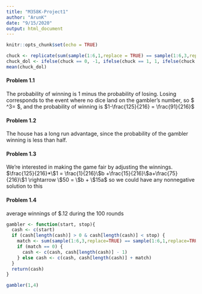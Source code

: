 ```yaml
---
title: "M358K-Project1"
author: "ArunK"
date: "9/15/2020"
output: html_document
---
```


```r
knitr::opts_chunk$set(echo = TRUE)
```

```r
chuck <- replicate(sum(sample(1:6,1,replace = TRUE) == sample(1:6,3,replace = TRUE)), n =100)
chuck_dol <- ifelse(chuck == 0, -1, ifelse(chuck == 1, 1, ifelse(chuck == 2,2,ifelse(chuck==3,3,0))))
mean(chuck_dol)
```
#### Problem 1.1 
The probability of winning is 1 minus the probability of losing. Losing corresponds to the event where no dice land on the gambler's number, so $ \frac{5}{6}^3= \frac{125}{216}$, and the probability of winning is $1-\frac{125}{216} = \frac{91}{216}$

#### Problem 1.2 
The house has a long run advantage, since the probability of the gambler winning is less than half.

#### Problem 1.3 
We're interested in making the game fair by adjusting the winnings.
$\frac{125}{216}*\$1 = \frac{1}{216}\$b +\frac{15}{216}\$a+\frac{75}{216}\$1 \rightarrow \$50 = \$b + \$15a$
so we could have any nonnegative solution to this 

#### Problem 1.4
average winnings of $.12 during the 100 rounds

```r
gambler <- function(start, stop){
  cash <- c(start)
  if (cash[length(cash)] > 0 & cash[length(cash)] < stop) {
    match <- sum(sample(1:6,3,replace=TRUE) == sample(1:6,1,replace=TRUE))
    if (match == 0) {
      cash <- c(cash, cash[length(cash)] - 1)
    } else cash <- c(cash, cash[length(cash)] + match)
  } 
  return(cash)
}

gambler(1,4)
```

